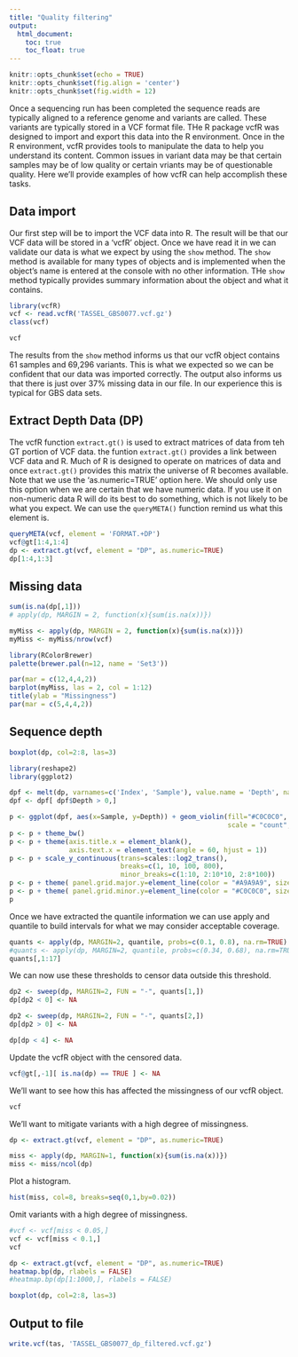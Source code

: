 ```yaml
---
title: "Quality filtering"
output:
  html_document:
    toc: true
    toc_float: true
---
```



```r
knitr::opts_chunk$set(echo = TRUE)
knitr::opts_chunk$set(fig.align = 'center')
knitr::opts_chunk$set(fig.width = 12)
```



Once a sequencing run has been completed the sequence reads are typically aligned to a reference genome and variants are called.
These variants are typically stored in a VCF format file.
THe R package vcfR was designed to import and export this data into the R environment.
Once in the R environment, vcfR provides tools to manipulate the data to help you understand its content.
Common issues in variant data may be that certain samples may be of low quality or certain vriants may be of questionable quality.
Here we'll provide examples of how vcfR can help accomplish these tasks.


## Data import


Our first step will be to import the VCF data into R.
The result will be that our VCF data will be stored in a 'vcfR' object.
Once we have read it in we can validate our data is what we expect by using the `show` method.
The `show` method is available for many types of objects and is implemented when the object's name is entered at the console with no other information.
THe `show` method typically provides summary information about the object and what it contains.


```r
library(vcfR)
vcf <- read.vcfR('TASSEL_GBS0077.vcf.gz')
class(vcf)
```


```r
vcf
```


The results from the `show` method informs us that our vcfR object contains 61 samples and 69,296 variants.
This is what we expected so we can be confident that our data was imported correctly.
The output also informs us that there is just over 37% missing data in our file.
In our experience this is typical for GBS data sets.



## Extract Depth Data (DP)


The vcfR function `extract.gt()` is used to extract matrices of data from teh GT portion of VCF data.
the funtion `extract.gt()` provides a link between VCF data and R.
Much of R is designed to operate on matrices of data and once `extract.gt()` provides this matrix the universe of R becomes available.
Note that we use the 'as.numeric=TRUE' option here.
We should only use this option when we are certain that we have numeric data.
If you use it on non-numeric data R will do its best to do something, which is not likely to be what you expect.
We can use the `queryMETA()` function remind us what this element is.


```r
queryMETA(vcf, element = 'FORMAT.+DP')
vcf@gt[1:4,1:4]
dp <- extract.gt(vcf, element = "DP", as.numeric=TRUE)
dp[1:4,1:3]
```


## Missing data


```r
sum(is.na(dp[,1]))
# apply(dp, MARGIN = 2, function(x){sum(is.na(x))})
```


```r
myMiss <- apply(dp, MARGIN = 2, function(x){sum(is.na(x))})
myMiss <- myMiss/nrow(vcf)

library(RColorBrewer)
palette(brewer.pal(n=12, name = 'Set3'))

par(mar = c(12,4,4,2))
barplot(myMiss, las = 2, col = 1:12)
title(ylab = "Missingness")
par(mar = c(5,4,4,2))
```



## Sequence depth


```r
boxplot(dp, col=2:8, las=3)
```


```r
library(reshape2)
library(ggplot2) 

dpf <- melt(dp, varnames=c('Index', 'Sample'), value.name = 'Depth', na.rm=TRUE)
dpf <- dpf[ dpf$Depth > 0,]

p <- ggplot(dpf, aes(x=Sample, y=Depth)) + geom_violin(fill="#C0C0C0", adjust=1.0,
                                                       scale = "count", trim=TRUE)
p <- p + theme_bw()
p <- p + theme(axis.title.x = element_blank(), 
               axis.text.x = element_text(angle = 60, hjust = 1))
p <- p + scale_y_continuous(trans=scales::log2_trans(), 
                            breaks=c(1, 10, 100, 800),
                            minor_breaks=c(1:10, 2:10*10, 2:8*100))
p <- p + theme( panel.grid.major.y=element_line(color = "#A9A9A9", size=0.6) )
p <- p + theme( panel.grid.minor.y=element_line(color = "#C0C0C0", size=0.2) )
p
```



Once we have extracted the quantile information we can use apply and quantile to build intervals for what we may consider acceptable coverage.


```r
quants <- apply(dp, MARGIN=2, quantile, probs=c(0.1, 0.8), na.rm=TRUE)
#quants <- apply(dp, MARGIN=2, quantile, probs=c(0.34, 0.68), na.rm=TRUE)
quants[,1:17]
```


We can now use these thresholds to censor data outside this threshold.


```r
dp2 <- sweep(dp, MARGIN=2, FUN = "-", quants[1,])
dp[dp2 < 0] <- NA

dp2 <- sweep(dp, MARGIN=2, FUN = "-", quants[2,])
dp[dp2 > 0] <- NA

dp[dp < 4] <- NA
```


Update the vcfR object with the censored data.


```r
vcf@gt[,-1][ is.na(dp) == TRUE ] <- NA
```


We'll want to see how this has affected the missingness of our vcfR object.

```r
vcf
```


We'll want to mitigate variants with a high degree of missingness.


```r
dp <- extract.gt(vcf, element = "DP", as.numeric=TRUE)

miss <- apply(dp, MARGIN=1, function(x){sum(is.na(x))})
miss <- miss/ncol(dp)
```


Plot a histogram.


```r
hist(miss, col=8, breaks=seq(0,1,by=0.02))
```


Omit variants with a high degree of missingness.


```r
#vcf <- vcf[miss < 0.05,]
vcf <- vcf[miss < 0.1,]
vcf
```



```r
dp <- extract.gt(vcf, element = "DP", as.numeric=TRUE)
heatmap.bp(dp, rlabels = FALSE)
#heatmap.bp(dp[1:1000,], rlabels = FALSE)
```


```r
boxplot(dp, col=2:8, las=3)
```




## Output to file


```r
write.vcf(tas, 'TASSEL_GBS0077_dp_filtered.vcf.gz')
```

